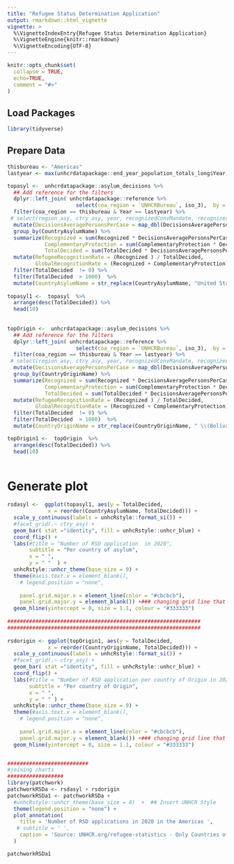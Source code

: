 ```yaml
---
title: "Refugee Status Determination Application"
output: rmarkdown::html_vignette
vignette: >
  %\VignetteIndexEntry{Refugee Status Determination Application}
  %\VignetteEngine{knitr::rmarkdown}
  %\VignetteEncoding{UTF-8}
---
```




```r
knitr::opts_chunk$set(
  collapse = TRUE,
  echo=TRUE,
  comment = "#>"
)
```


## Load Packages

```r
library(tidyverse)
```

## Prepare Data

```r
thisbureau <- "Americas"
lastyear <- max(unhcrdatapackage::end_year_population_totals_long$Year)

topasyl <-  unhcrdatapackage::asylum_decisions %>%
  ## Add reference for the filters
  dplyr::left_join( unhcrdatapackage::reference %>% 
                      select(coa_region = `UNHCRBureau`, iso_3),  by = c("CountryAsylumCode" = "iso_3")) %>% 
  filter(coa_region == thisbureau & Year == lastyear) %>% 
 # select(region_asy, ctry_asy, year, recognizedConvMandate, recognizedOther, appliedDuringTheYear, meta_applicationAveragePersonsPerCase) %>%
  mutate(DecisionsAveragePersonsPerCase = map_dbl(DecisionsAveragePersonsPerCase, ~replace_na(max(as.numeric(.), 1), 1))) %>%
  group_by(CountryAsylumName) %>% 
  summarize(Recognized = sum(Recognized * DecisionsAveragePersonsPerCase, na.rm = TRUE),
            ComplementaryProtection = sum(ComplementaryProtection * DecisionsAveragePersonsPerCase, na.rm = TRUE),
            TotalDecided = sum(TotalDecided * DecisionsAveragePersonsPerCase, na.rm = TRUE)) %>%
  mutate(RefugeeRecognitionRate = (Recognized ) / TotalDecided,
         GlobalRecognitionRate = (Recognized + ComplementaryProtection) / TotalDecided ) %>%
  filter(TotalDecided  != 0) %>%
  filter(TotalDecided  > 1000)  %>%
  mutate(CountryAsylumName = str_replace(CountryAsylumName, "United States of America", "USA"))
  
topasyl1 <-  topasyl  %>%
  arrange(desc(TotalDecided)) %>%
  head(10)  
  
 
topOrigin <-  unhcrdatapackage::asylum_decisions %>%
  ## Add reference for the filters
  dplyr::left_join( unhcrdatapackage::reference %>% 
                      select(coa_region = `UNHCRBureau`, iso_3),  by = c("CountryOriginCode" = "iso_3")) %>% 
  filter(coa_region == thisbureau & Year == lastyear) %>% 
 # select(region_asy, ctry_asy, year, recognizedConvMandate, recognizedOther, appliedDuringTheYear, meta_applicationAveragePersonsPerCase) %>%
  mutate(DecisionsAveragePersonsPerCase = map_dbl(DecisionsAveragePersonsPerCase, ~replace_na(max(as.numeric(.), 1), 1))) %>%
  group_by(CountryOriginName) %>% 
  summarize(Recognized = sum(Recognized * DecisionsAveragePersonsPerCase, na.rm = TRUE),
            ComplementaryProtection = sum(ComplementaryProtection * DecisionsAveragePersonsPerCase, na.rm = TRUE),
            TotalDecided = sum(TotalDecided * DecisionsAveragePersonsPerCase, na.rm = TRUE)) %>%
  mutate(RefugeeRecognitionRate = (Recognized ) / TotalDecided,
         GlobalRecognitionRate = (Recognized + ComplementaryProtection) / TotalDecided) %>%
  filter(TotalDecided  != 0) %>%
  filter(TotalDecided  > 1000)  %>%
  mutate(CountryOriginName = str_replace(CountryOriginName, " \\(Bolivarian Republic of\\)", ""))

topOrigin1 <-  topOrigin  %>%
  arrange(desc(TotalDecided)) %>%
  head(10)   
 

```

# Generate plot

```r

rsdasyl <-  ggplot(topasyl1, aes(y = TotalDecided, 
             x = reorder(CountryAsylumName, TotalDecided))) + 
  scale_y_continuous(labels = unhcRstyle::format_si()) +
  #facet_grid(.~ ctry_asy) +  
  geom_bar( stat ="identity", fill = unhcRstyle::unhcr_blue) +
  coord_flip() +
  labs(#title = "Number of RSD application  in 2020",
       subtitle = "Per country of asylum",
       x = " ", 
       y = " "  ) +
  unhcRstyle::unhcr_theme(base_size = 9) +
  theme(#axis.text.x = element_blank(),
    # legend.position = "none",
    
    panel.grid.major.x = element_line(color = "#cbcbcb"), 
    panel.grid.major.y = element_blank()) +### changing grid line that should appear) +
  geom_hline(yintercept = 0, size = 1.1, colour = "#333333") 
  
##############################################################
##############################################################
 
rsdorigin <- ggplot(topOrigin1, aes(y = TotalDecided, 
             x = reorder(CountryOriginName, TotalDecided))) + 
  scale_y_continuous(labels = unhcRstyle::format_si()) +
  #facet_grid(.~ ctry_asy) +  
  geom_bar( stat ="identity", fill = unhcRstyle::unhcr_blue) +
  coord_flip() +
  labs(#title = "Number of RSD application per country of Origin in 2020",
       subtitle = "Per country of Origin",
       x = " ", 
       y = " " ) +
  unhcRstyle::unhcr_theme(base_size = 9) +
  theme(#axis.text.x = element_blank(),
    # legend.position = "none",
    
    panel.grid.major.x = element_line(color = "#cbcbcb"), 
    panel.grid.major.y = element_blank()) +### changing grid line that should appear) +
  geom_hline(yintercept = 0, size = 1.1, colour = "#333333")  


##########################
#joining charts
##################
library(patchwork)
patchworkRSDa <- rsdasyl + rsdorigin
patchworkRSDa1 <- patchworkRSDa +
  #unhcRstyle::unhcr_theme(base_size = 8)  +  ## Insert UNHCR Style
  theme(legend.position = "none") +
  plot_annotation(
    title = 'Number of RSD applications in 2020 in the Americas ',
   # subtitle = ' ',
    caption = 'Source: UNHCR.org/refugee-statistics - Only Countries of Origin with more than 1,000 application during 2020 -\n Because of different types of procedure, data from the US may \n includes multiple applications per applicants compared to other countries '
  )  

patchworkRSDa1

  
```